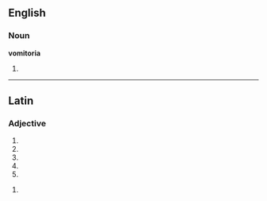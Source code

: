 ==English==

===Noun===
'''vomitoria'''

# {{irregular plural of|vomitorium}}

----

==Latin==

===Adjective===
{{la-adj-form|vomitōria}}

# {{inflection of|vomitorius|vomitōrius|nom|f|s|lang=la}}
# {{inflection of|vomitorius|vomitōrius|nom|n|p|lang=la}}
# {{inflection of|vomitorius|vomitōrius|acc|n|p|lang=la}}
# {{inflection of|vomitorius|vomitōrius|voc|f|s|lang=la}}
# {{inflection of|vomitorius|vomitōrius|voc|n|p|lang=la}}

{{la-adj-form|vomitōriā}}

# {{inflection of|vomitorius|vomitōrius|abl|f|s|lang=la}}
{{count page|[[Wiktionary:Page count]]}}